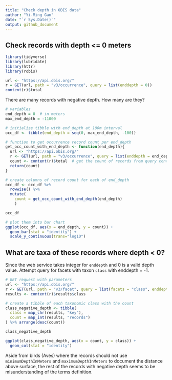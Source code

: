 ```yaml
---
title: "Check depth in OBIS data"
author: "Yi-Ming Gan"
date: "`r Sys.Date()`"
output: github_document
---
```


## Check records with depth <= 0 meters


```r
library(tidyverse)
library(lubridate)
library(httr)
library(robis)

url <- "https://api.obis.org/"
r = GET(url, path = "v3/occurrence", query = list(enddepth = 0))
content(r)$total
```

There are many records with negative depth. How many are they?

```r
# variables
end_depth = 0  # in meters
max_end_depth = -11000

# initialize tibble with end_depth at 100m interval
occ_df <- tibble(end_depth = seq(0, max_end_depth, -100))

# function to get occurrence record count per end_depth
get_occ_count_with_end_depth <- function(end_depth){
  url <- "https://api.obis.org/"
  r <- GET(url, path = "v3/occurrence", query = list(enddepth = end_depth))
  count <- content(r)$total  # get the count of records from query content
  return(count)
}

# create columns of record count for each of end_depth
occ_df <- occ_df %>%
  rowwise() %>%
  mutate(
    count = get_occ_count_with_end_depth(end_depth)
    )

occ_df

# plot them into bar chart
ggplot(occ_df, aes(x = end_depth, y = count)) + 
  geom_bar(stat = "identity") +
  scale_y_continuous(trans="log10")
```

## What are taxa of these records where depth < 0?

Since the web service takes integer for `enddepth` and 0 is a valid depth value. Attempt query for facets with taxon `class` with enddepth = -1.

```r
# GET request with parameters
url <- "https://api.obis.org/"
r <- GET(url, path = "v3/facet", query = list(facets = "class", enddepth = -1))
results <- content(r)$results$class

# create a tibble of each taxonomic class with the count
class_negative_depth <- tibble(
  class = map_chr(results, "key"),
  count = map_int(results, "records")
) %>% arrange(desc(count))

class_negative_depth

ggplot(class_negative_depth, aes(x = count, y = class)) + 
  geom_col(stat = "identity")

```

Aside from birds (Aves) where the records should not use `minimumDepthInMeters` and `maximumDepthInMeters` to document the distance above surface, the rest of the records with negative depth seems to be misunderstanding of the terms definition.


